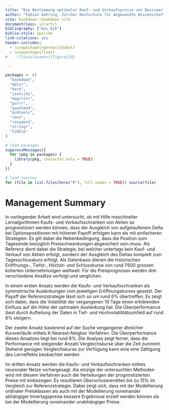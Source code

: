 ```yaml
---
title: "Die Bestimmung optimaler Kauf- und Verkaufspreise von Basiswerten zur Wahrung der täglichen Delta-Neutralität beim Handel von Aktionoptionen mit Hilfe verschiedener Machine Learning Methoden"
author: "Fabian Gehring, Zürcher Hochschule für Angewandte Wissenschaften"
site: bookdown::bookdown_site
documentclass: scrartcl
bibliography: ["mas.bib"]
biblio-style: apalike
link-citations: yes
header-includes:
  - \usepackage[ngerman]{babel}
  - \usepackage{float}
#  - \floatplacement{figure}{H} 

---
```



```r
packages <- c(
  "bookdown",
  "dplyr",
  "here",
  "jsonlite",
  "magrittr",
  "purrr",
  "quantmod",
  "qrmtools",
  "renv",
  "roxygen2",
  "stringr",
  "tibble"
)

# load packages
suppressMessages({
  for (pkg in packages) {
    library(pkg, character.only = TRUE)
  }
})

# load sources
for (file in list.files(here("R"), full.names = TRUE)) source(file)
```


# Management Summary {-#summary}

In vorliegender Arbeit wird untersucht, ob mit Hilfe maschineller Lernalgorithmen Kaufs- und Verkaufsschranken von Aktien so prognostiziert werden können, dass der Ausgleich von aufgelaufenem Delta bei Optionspositionen mit höheren Payoff erfolgen kann als mit einfacheren Strategien. Es gilt dabei die Nebenbedingung, dass die Position zum Tagesende bezüglich Preisschwankungen abgesichert sein muss. Als Referenz dient dabei die Strategie, bei welcher untertags kein Kauf- und Verkauf von Aktien erfolgt, sondern der Ausgleich des Deltas komplett zum Tagesschlusskurs erfolgt.
Als Datenbasis dienen die historischen Eröffnungs-, Tiefst-, Höchst- und Schlusskurse von rund 1'600 grossen kotierten Unternehmungen weltweit. Für die Preisprognosen werden drei verschiedene Ansätze verfolgt und verglichen. 

In einem ersten Ansatz werden die Kaufs- und Verkaufsschranken als symmetrische Auslenkungen vom jeweiligen Eröffnungskurses gesetzt. Der Payoff der Referenzstrategie lässt sich so um rund 6% übertreffen. Es zeigt sich dabei, dass die Volatilität der vergangenen 10 Tage einen erklärenden Einfluss auf die Höhe der optimalen Auslenkung hat. Die Überperformance lässt durch Aufteilung der Daten in Tief- und Hochvolatilitätsumfeld auf rund 8% steigern.

Der zweite Ansatz basierend auf der Suche vergangener ähnlicher Kursverläufe mittels K-Nearest-Neigbor Verfahren. Die Überperformance dieses Ansatzes liegt bei rund 8%. Die Analyse zeigt ferner, dass die Performance mit steigender Anzahl Vergleichskurse über die Zeit zunimmt. Stehend genügen Vergleichskurse zur Verfügung kann eine eine Sättigung des Lerneffekts beobachtet werden.

Im dritten Ansatz werden die Kaufs- und Verkaufsschranken mittels neuronaler Netze vorhergesagt. Als einzige der untersuchten Methoden wird mit diesem Verfahren auch die Verteilungen der prognostizierten Preise mit einbezogen. Es resultieren Überschussrenditen bis zu 15% im Vergleich zur Referenzstrategie. Dabei zeigt sich, dass mit der Modellierung ordinaler Preisklassen als auch mit der Modellierung voneinander abhängiger Innertagspreise bessere Ergebnisse erzielt werden können als bei der Modellierung voneinander unabhängiger Preise.

